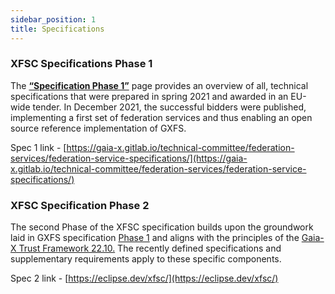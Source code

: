 ```yaml
---
sidebar_position: 1
title: Specifications
---
```


### XFSC Specifications Phase 1

The **[“Specification Phase 1”](https://www.gxfs.eu/specification-phase-1/)** page provides an overview of all, technical
specifications that were prepared in spring 2021 and awarded in an EU-wide
tender. In December 2021, the successful bidders were published,
implementing a first set of federation services and thus enabling an open
source reference implementation of GXFS.

Spec 1 link - [https://gaia-x.gitlab.io/technical-committee/federation-services/federation-service-specifications/](https://gaia-x.gitlab.io/technical-committee/federation-services/federation-service-specifications/)

### XFSC Specification Phase 2

The second Phase of the XFSC specification builds upon the groundwork laid in GXFS
specification [Phase 1](https://gaia-x.gitlab.io/technical-committee/federation-services/federation-service-specifications/) and aligns with the principles of the [Gaia-X Trust Framework
22.10.](https://docs.gaia-x.eu/policy-rules-committee/trust-framework/22.10/) The recently defined specifications and supplementary requirements apply to
these specific components.

Spec 2 link - [https://eclipse.dev/xfsc/](https://eclipse.dev/xfsc/)
